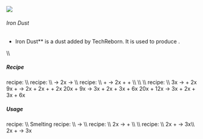 ![](/mods/techreborn/iron_dust.png)

###### Iron Dust


- Iron Dust** is a dust added by TechReborn. It is used to
        produce <Mcitem id="minecraft:iron_ingot"/>.

\\\\

##### Recipe

<Mcitem id="minecraft:crafting_table"/> recipe:
<Recipe recipe=" input techreborn:small_pile_of_iron_dust
techreborn:small_pile_of_iron_dust air input
techreborn:small_pile_of_iron_dust techreborn:small_pile_of_iron_dust
air input air air air output techreborn:iron_dust "/>
\\\\ <Mcitem id="techreborn:grinder"/> recipe: \\\\
<Mcitem id="minecraft:iron_ore"/> -\>
2x<Mcitem id="techreborn:iron_dust"/>
<Mcitem id="minecraft:iron_ingot"/> -\>
<Mcitem id="techreborn:iron_dust"/> \\\\
<Mcitem id="techreborn:industrial_grinder"/> recipe:
\\\\ <Mcitem id="minecraft:iron_ore"/> +
<Mcitem id="techreborn:water_cell"/>-\>
2x<Mcitem id="techreborn:iron_dust"/> +
<Mcitem id="techreborn:small_pile_of_tin_dust"/> +
<Mcitem id="techreborn:nickel_dust"/>\\\\ \\\\ \\\\
<Mcitem id="techreborn:industrial_electrolyzer"/>
recipe: \\\\ 3x<Mcitem id="techreborn:pyrite_dust"/>
-\> <Mcitem id="techreborn:iron_dust"/> +
2x<Mcitem id="techreborn:sulfur_dust"/>
9x<Mcitem id="techreborn:peridot_dust"/> +
<Mcitem id="techreborn:empty_cell"/> -\>
2x<Mcitem id="techreborn:magnesium_dust"/> +
2x<Mcitem id="techreborn:iron_dust"/> +
<Mcitem id="techreborn:silicon_cell"/> +
2x<Mcitem id="techreborn:compressed_air_cell"/>
20x<Mcitem id="techreborn:almandine_dust"/> +
9x<Mcitem id="techreborn:empty_cell"/> -\>
3x<Mcitem id="techreborn:iron_dust"/> +
2x<Mcitem id="techreborn:aluminium_dust"/> +
3x<Mcitem id="techreborn:silicon_cell"/> +
6x<Mcitem id="techreborn:compressed_air_cell"/>
20x<Mcitem id="techreborn:andradite_dust"/> +
12x<Mcitem id="techreborn:empty_cell"/> -\>
3x<Mcitem id="techreborn:calcium_cell"/> +
2x<Mcitem id="techreborn:iron_dust"/> +
3x<Mcitem id="techreborn:silicon_cell"/> +
6x<Mcitem id="techreborn:compressed_air_cell"/>

##### Usage

<Mcitem id="minecraft:crafting_table"/> recipe:
<Recipe recipe=" input air air air input air techreborn:iron_dust air
input air air air output techreborn:small_pile_of_iron_dust,4
"/> \\\\ Smelting recipe: \\\\
<Mcitem id="techreborn:iron_dust"/> -\>
<Mcitem id="minecraft:iron_ingot"/> \\\\
<Mcitem id="techreborn:industrial_centrifuge"/>
recipe: \\\\ 2x<Mcitem id="techreborn:iron_dust"/>
-\>
<Mcitem id="techreborn:small_pile_of_tin_dust"/> +
<Mcitem id="techreborn:small_pile_of_nickel_dust"/>
\\\\ \\\\ <Mcitem id="techreborn:alloy_smelter"/>
recipe: \\\\ 2x<Mcitem id="techreborn:iron_dust"/> +
<Mcitem id="techreborn:nickel_dust"/> -\>
3x<Mcitem id="techreborn:invar_ingot"/>\\\\
2x<Mcitem id="techreborn:iron_dust"/> +
<Mcitem id="techreborn:nickel_ingot"/> -\>
3x<Mcitem id="techreborn:invar_ingot"/>
